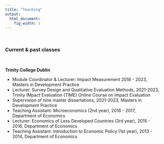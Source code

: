```yaml
---
title: "Teaching"
output:
  html_document:
    fig_width: 1
---
```


<br>

### Current & past classes

<br>


**Trinity College Dublin**

- Module Coordinator & Lecturer: Impact Measurement 2018 - 2023, Masters in Development Practice 
- Lecturer: Survey Design and Qualitative Evaluation Methods, 2021-2023, Trinity IMpact Evaluation (TIME) Online Course on Impact Evaluation 
- Supervision of nine master dissertations, 2021-2023, Masters in Development Practice 
- Teaching Assistant: Microeconomics (2nd year), 2016  - 2017, Department of Economics
- Lecturer: Economics of Less Developed Countries (3rd year), 2015  - 2016, Department of Economics
- Teaching Assistant: Introduction to Economic Policy (1st year), 2013  - 2014, Department of Economics